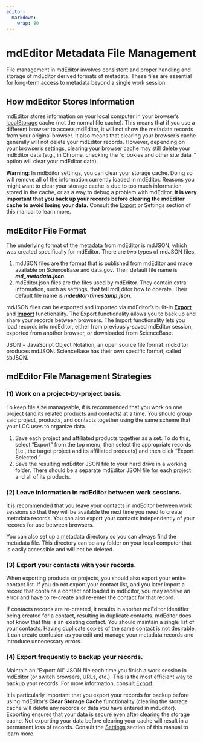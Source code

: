 ```yaml
---
editor: 
  markdown: 
    wrap: 80
---
```


# mdEditor Metadata File Management

File management in mdEditor involves consistent and proper handling and storage
of mdEditor derived formats of metadata. These files are essential for long-term
access to metadata beyond a single work session.

## How mdEditor Stores Information

mdEditor stores information on your local computer in your browser's
[localStorage](https://en.wikipedia.org/wiki/Web_storage) cache (not the normal
file cache). This means that if you use a different browser to access mdEditor,
it will not show the metadata records from your original browser. It also means
that clearing your browser's cache generally will not delete your mdEditor
records. However, depending on your browser's settings, clearing your browser
cache may still delete your mdEditor data (e.g., in Chrome, checking the
"c_ookies and other site data\_" option will clear your mdEditor data).

::: callout-warning
**Warning**: In mdEditor settings, you can clear your storage cache. Doing so
will remove all of the information currently loaded in mdEditor. Reasons you
might want to clear your storage cache is due to too much information stored in
the cache, or as a way to debug a problem with mdEditor. **It is very important
that you back up your records before clearing the mdEditor cache to avoid losing
your data.** Consult the [Export](export.md) or Settings section of this manual
to learn more.
:::

## mdEditor File Format

The underlying format of the metadata from mdEditor is mdJSON, which was created
specifically for mdEditor. There are two types of mdJSON files.

1.  mdJSON files are the format that is published from mdEditor and made
    available on ScienceBase and data.gov. Their default file name is
    ***md_metadata.json***.
2.  mdEditor.json files are the files used by mdEditor. They contain extra
    information, such as settings, that tell mdEditor how to operate. Their
    default file name is ***mdeditor-timestamp.json***.

mdJSON files can be exported and imported via mdEditor's built-in
[**Export**](export.md) and [**Import**](import/) functionality. The Export
functionality allows you to back up and share your records between browsers. The
Import functionality lets you load records into mdEditor, either from
previously-saved mdEditor session, exported from another browser, or downloaded
from ScienceBase.

::: callout-note
JSON = JavaScript Object Notation, an open source file format. mdEditor produces
mdJSON. ScienceBase has their own specific format, called sbJSON.
:::

## mdEditor File Management Strategies

### (1) Work on a project-by-project basis.

To keep file size manageable, it is recommended that you work on one project
(and its related products and contacts) at a time. You should group said
project, products, and contacts together using the same scheme that your LCC
uses to organize data.

1.  Save each project and affiliated products together as a set. To do this,
    select “Export” from the top menu, then select the appropriate records
    (i.e., the target project and its affiliated products) and then click
    “Export Selected."
2.  Save the resulting mdEditor JSON file to your hard drive in a working
    folder. There should be a separate mdEditor JSON file for each project and
    all of its products.

### (2) Leave information in mdEditor between work sessions.

It is recommended that you leave your contacts in mdEditor between work sessions
so that they will be available the next time you need to create metadata
records. You can also export your contacts independently of your records for use
between browsers.

You can also set up a metadata directory so you can always find the metadata
file. This directory can be any folder on your local computer that is easily
accessible and will not be deleted.

### (3) Export your contacts with your records.

When exporting products or projects, you should also export your entire contact
list. If you do not export your contact list, and you later import a record that
contains a contact not loaded in mdEditor, you may receive an error and have to
re-create and re-enter the contact for that record.

::: callout-warning
If contacts records are re-created, it results in another mdEditor identifier
being created for a contact, resulting in duplicate contacts. mdEditor does not
know that this is an existing contact. You should maintain a single list of your
contacts. Having duplicate copies of the same contact is not desirable. It can
create confusion as you edit and manage your metadata records and introduce
unnecessary errors.
:::

### (4) Export frequently to backup your records.

Maintain an “Export All” JSON file each time you finish a work session in
mdEditor (or switch browsers, URLs, etc.). This is the most efficient way to
backup your records. For more information, consult [Export](export.md).

It is particularly important that you export your records for backup before
using mdEditor's **Clear Storage Cache** functionality (clearing the storage
cache will delete any records or data you have entered in mdEditor). Exporting
ensures that your data is secure even after clearing the storage cache. Not
exporting your data before clearing your cache will result in a permanent loss
of records. Consult the [Settings](../settings.md) section of this manual to
learn more.

